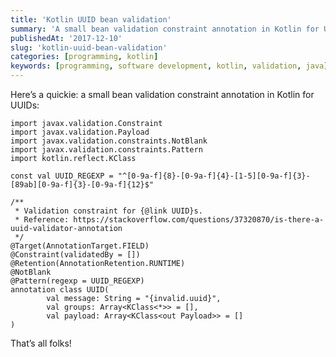 ```yaml
---
title: 'Kotlin UUID bean validation'
summary: 'A small bean validation constraint annotation in Kotlin for UUIDs'
publishedAt: '2017-12-10'
slug: 'kotlin-uuid-bean-validation'
categories: [programming, kotlin]
keywords: [programming, software development, kotlin, validation, java]
---
```


Here’s a quickie: a small bean validation constraint annotation in Kotlin for UUIDs:

```
import javax.validation.Constraint
import javax.validation.Payload
import javax.validation.constraints.NotBlank
import javax.validation.constraints.Pattern
import kotlin.reflect.KClass

const val UUID_REGEXP = "^[0-9a-f]{8}-[0-9a-f]{4}-[1-5][0-9a-f]{3}-[89ab][0-9a-f]{3}-[0-9a-f]{12}$"

/**
 * Validation constraint for {@link UUID}s.
 * Reference: https://stackoverflow.com/questions/37320870/is-there-a-uuid-validator-annotation
 */
@Target(AnnotationTarget.FIELD)
@Constraint(validatedBy = [])
@Retention(AnnotationRetention.RUNTIME)
@NotBlank
@Pattern(regexp = UUID_REGEXP)
annotation class UUID(
        val message: String = "{invalid.uuid}",
        val groups: Array<KClass<*>> = [],
        val payload: Array<KClass<out Payload>> = []
)
```

That’s all folks!

<TwitterFollowButton username="dSebastien" size="large" />
